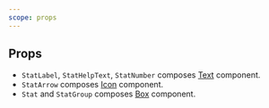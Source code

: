 ```yaml
---
scope: props
---
```


## Props

- `StatLabel`, `StatHelpText`, `StatNumber` composes
  [Text](/docs/components/typography/text) component.
- `StatArrow` composes [Icon](/icon) component.
- `Stat` and `StatGroup` composes [Box](/docs/components/layout/box) component.

<PropsTable of='Stat' />
